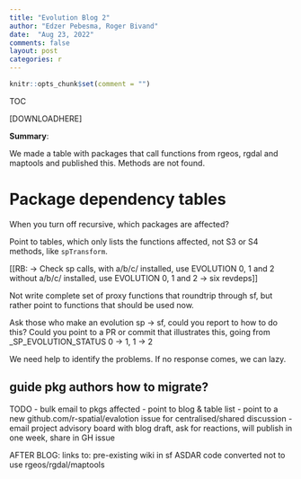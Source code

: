 ```yaml
---
title: "Evolution Blog 2"
author: "Edzer Pebesma, Roger Bivand"
date:  "Aug 23, 2022"
comments: false
layout: post
categories: r
---
```


```r
knitr::opts_chunk$set(comment = "")
```

TOC

[DOWNLOADHERE]

**Summary**:

We made a table with packages that call functions from rgeos,
rgdal and maptools and published this. Methods are not found.

# Package dependency tables

When you turn off recursive, which packages are affected?

Point to tables, which only lists the functions affected, not S3 or S4 methods, like `spTransform`.

[[RB:
-> Check sp calls, 
with a/b/c/ installed, use EVOLUTION 0, 1 and 2
without a/b/c/ installed, use EVOLUTION 0, 1 and 2
-> six revdeps
]]

Not write complete set of proxy functions that roundtrip through sf,
but rather point to functions that should be used now.

Ask those who make an evolution sp -> sf, could you report to how
to do this? Could you point to a PR or commit that illustrates this, 
going from _SP_EVOLUTION_STATUS 0 -> 1, 1 -> 2

We need help to identify the problems. If no response comes, we
can lazy.

## guide pkg authors how to migrate?

TODO
- bulk email to pkgs affected
- point to blog & table list
- point to a new github.com/r-spatial/evalotion issue for centralised/shared discussion
- email project advisory board with blog draft, ask for reactions, will publish in one week, share in GH issue


AFTER BLOG: links to:
pre-existing wiki in sf
ASDAR code converted not to use rgeos/rgdal/maptools
